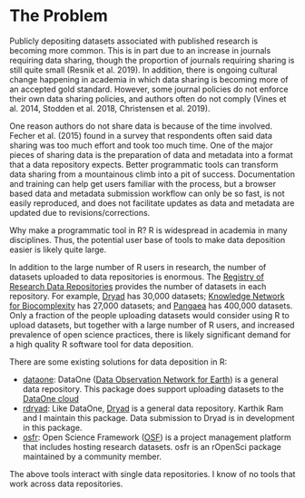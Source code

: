# The Problem
<!-- 
Outlining the issue / weak point / problem to be solved by this proposal. This should be a compelling section that sets the reader up for the next section - the proposed solution!

It is important to cover:

 - [ ] What the problem is
 - [ ] Who it affects
 - [ ] Have there been previous attempts to resolve the problem
 - [ ] Why it should be tackled
-->

Publicly depositing datasets associated with published research is becoming more common. This is in part due to an increase in journals requiring data sharing, though the proportion of journals requiring sharing is still quite small (Resnik et al. 2019). In addition, there is ongoing cultural change happening in academia in which data sharing is becoming more of an accepted gold standard. However, some journal policies do not enforce their own data sharing policies, and authors often do not comply (Vines et al. 2014, Stodden et al. 2018, Christensen et al. 2019). 

One reason authors do not share data is because of the time involved. Fecher et al. (2015) found in a survey that respondents often said data sharing was too much effort and took too much time. One of the major pieces of sharing data is the preparation of data and metadata into a format that a data repository expects. Better programmatic tools can transform data sharing from a mountainous climb into a pit of success. Documentation and training can help get users familiar with the process, but a browser based data and metadata submission workflow can only be so fast, is not easily reproduced, and does not facilitate updates as data and metadata are updated due to revisions/corrections.

Why make a programmatic tool in R?  R is widespread in academia in many disciplines. Thus, the potential user base of tools to make data deposition easier is likely quite large.

In addition to the large number of R users in research, the number of datasets uploaded to data repositories is enormous. The [Registry of Research Data Repositories](https://www.re3data.org/) provides the number of datasets in each repository. For example, [Dryad](https://datadryad.org/) has 30,000 datasets; [Knowledge Network for Biocomplexity](https://knb.ecoinformatics.org/) has 27,000 datasets; and [Pangaea](https://www.pangaea.de/) has 400,000 datasets. Only a fraction of the people uploading datasets would consider using R to upload datasets, but together with a large number of R users, and increased prevalence of open science practices, there is likely significant demand for a high quality R software tool for data deposition.

There are some existing solutions for data deposition in R:

- [dataone](https://cloud.r-project.org/web/packages/dataone/): DataOne ([Data Observation Network for Earth](https://www.dataone.org/)) is a general data repository. This package does support uploading datasets to the [DataOne cloud](https://cran.r-project.org/web/packages/dataone/vignettes/v05-upload-data.html) 
- [rdryad](https://cloud.r-project.org/web/packages/rdryad/): Like DataOne, [Dryad](https://datadryad.org/stash) is a general data repository. Karthik Ram and I maintain this package. Data submission to Dryad is in development in this package.
- [osfr](https://cloud.r-project.org/web/packages/osfr): Open Science Framework ([OSF](https://osf.io/)) is a project management platform that includes hosting research datasets. osfr is an rOpenSci package maintained by a community member.

The above tools interact with single data repositories. I know of no tools that work across data repositories.
